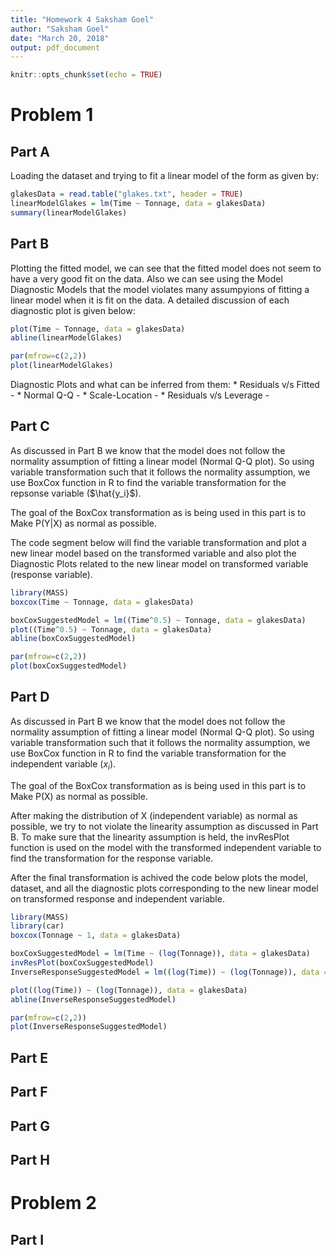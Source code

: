 ```yaml
---
title: "Homework 4 Saksham Goel"
author: "Saksham Goel"
date: "March 20, 2018"
output: pdf_document
---
```


```r
knitr::opts_chunk$set(echo = TRUE)
```

# Problem 1

## Part A

Loading the dataset and trying to fit a linear model of the form as given by:

<!-- TODO - Add the Latex Format for the Linear Model that we are fitting -->

```r
glakesData = read.table("glakes.txt", header = TRUE)
linearModelGlakes = lm(Time ~ Tonnage, data = glakesData)
summary(linearModelGlakes)
```

<!-- TODO - Add the Latex Format for the Linear Model that was fitted -->

## Part B

Plotting the fitted model, we can see that the fitted model does not seem to have a very good fit on the data. Also we can see using the Model Diagnostic Models that the model violates many assumpyions of fitting a linear model when it is fit on the data. A detailed discussion of each diagnostic plot is given below:

```r
plot(Time ~ Tonnage, data = glakesData)
abline(linearModelGlakes)

par(mfrow=c(2,2))
plot(linearModelGlakes)
```

Diagnostic Plots and what can be inferred from them:
  * Residuals v/s Fitted - 
  * Normal Q-Q - 
  * Scale-Location - 
  * Residuals v/s Leverage - 

## Part C

As discussed in Part B we know that the model does not follow the normality assumption of fitting a linear model (Normal Q-Q plot). So using variable transformation such that it follows the normality assumption, we use BoxCox function in R to find the variable transformation for the repsonse variable ($\hat{y_i}$). 

<!-- Add the latex format of the equation that is supported by the boxcox format -->

The goal of the BoxCox transformation as is being used in this part is to Make P(Y|X) as normal as possible.

The code segment below will find the variable transformation and plot a new linear model based on the transformed variable and also plot the Diagnostic Plots related to the new linear model on transformed variable (response variable).

```r
library(MASS)
boxcox(Time ~ Tonnage, data = glakesData)

boxCoxSuggestedModel = lm((Time^0.5) ~ Tonnage, data = glakesData)
plot((Time^0.5) ~ Tonnage, data = glakesData)
abline(boxCoxSuggestedModel)

par(mfrow=c(2,2))
plot(boxCoxSuggestedModel)
```

## Part D

As discussed in Part B we know that the model does not follow the normality assumption of fitting a linear model (Normal Q-Q plot). So using variable transformation such that it follows the normality assumption, we use BoxCox function in R to find the variable transformation for the independent variable ($x_i$). 

<!-- Add the latex format of the equation that is supported by the boxcox format -->

The goal of the BoxCox transformation as is being used in this part is to Make P(X) as normal as possible.

After making the distribution of X (independent variable) as normal as possible, we try to not violate the linearity assumption as discussed in Part B. To make sure that the linearity assumption is held, the invResPlot function is used on the model with the transformed independent variable to find the transformation for the response variable.

After the final transformation is achived the code below plots the model, dataset, and all the diagnostic plots corresponding to the new linear model on transformed response and independent variable.


```r
library(MASS)
library(car)
boxcox(Tonnage ~ 1, data = glakesData)

boxCoxSuggestedModel = lm(Time ~ (log(Tonnage)), data = glakesData)
invResPlot(boxCoxSuggestedModel)
InverseResponseSuggestedModel = lm((log(Time)) ~ (log(Tonnage)), data = glakesData)

plot((log(Time)) ~ (log(Tonnage)), data = glakesData)
abline(InverseResponseSuggestedModel)

par(mfrow=c(2,2))
plot(InverseResponseSuggestedModel)
```

## Part E

## Part F

## Part G

## Part H


# Problem 2


## Part I